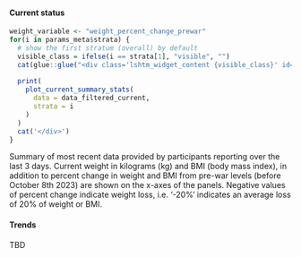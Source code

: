 <!--- open: weight tabs ------------------------------->

::: {.panel-tabset} 

#### Current status

```r
weight_variable <- "weight_percent_change_prewar"
for(i in params_meta$strata) {
  # show the first stratum (overall) by default
  visible_class = ifelse(i == strata[1], "visible", "")
  cat(glue::glue("<div class='lshtm_widget_content {visible_class}' id='current_summary_{i}'>"))
  
  print(
    plot_current_summary_stats(
      data = data_filtered_current,
      strata = i
    )
  )
  cat('</div>')
}
```

Summary of most recent data provided by participants reporting over the last 3 days. Current weight in kilograms (kg) and BMI (body mass index), in addition to percent change in weight and BMI from pre-war levels (before October 8th 2023) are shown on the x-axes of the panels. Negative values of percent change indicate weight loss, i.e. ‘-20%’ indicates an average loss of 20% of weight or BMI.

#### Trends

TBD

<!--- close: weight tab ------------------------------->

:::
